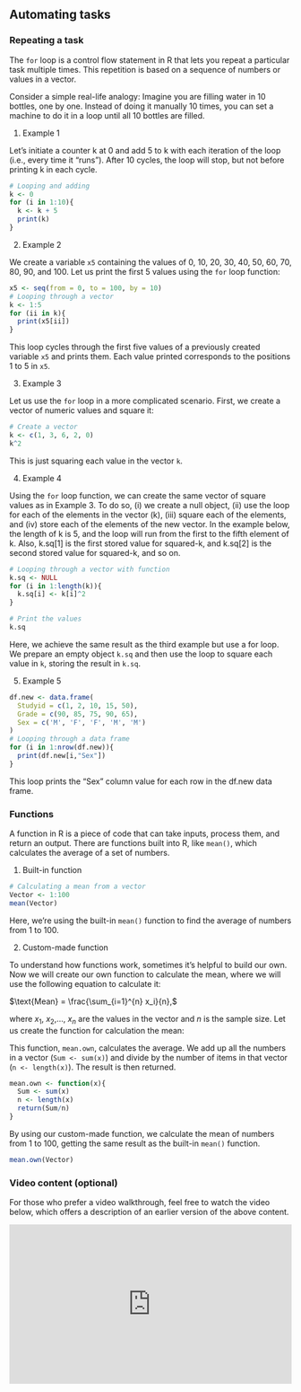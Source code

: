 ## Automating tasks {.unnumbered}

### Repeating a task

::: callout-tip
The `for` loop is a control flow statement in R that lets you repeat a particular task multiple times. This repetition is based on a sequence of numbers or values in a vector.
:::

Consider a simple real-life analogy: Imagine you are filling water in 10 bottles, one by one. Instead of doing it manually 10 times, you can set a machine to do it in a loop until all 10 bottles are filled.

1.  Example 1

Let's initiate a counter k at 0 and add 5 to k with each iteration of the loop (i.e., every time it "runs"). After 10 cycles, the loop will stop, but not before printing k in each cycle.

```r
# Looping and adding
k <- 0
for (i in 1:10){
  k <- k + 5
  print(k)
}
```

2.  Example 2

We create a variable `x5` containing the values of 0, 10, 20, 30, 40, 50, 60, 70, 80, 90, and 100. Let us print the first 5 values using the `for` loop function:

```r
x5 <- seq(from = 0, to = 100, by = 10)
# Looping through a vector
k <- 1:5
for (ii in k){
  print(x5[ii])
}
```

This loop cycles through the first five values of a previously created variable `x5` and prints them. Each value printed corresponds to the positions 1 to 5 in `x5`.

3.  Example 3

Let us use the `for` loop in a more complicated scenario. First, we create a vector of numeric values and square it:

```r
# Create a vector
k <- c(1, 3, 6, 2, 0)
k^2
```

This is just squaring each value in the vector `k`.

4.  Example 4

Using the `for` loop function, we can create the same vector of square values as in Example 3. To do so, (i) we create a null object, (ii) use the loop for each of the elements in the vector (k), (iii) square each of the elements, and (iv) store each of the elements of the new vector. In the example below, the length of k is 5, and the loop will run from the first to the fifth element of k. Also, k.sq\[1\] is the first stored value for squared-k, and k.sq\[2\] is the second stored value for squared-k, and so on.

```r
# Looping through a vector with function
k.sq <- NULL
for (i in 1:length(k)){
  k.sq[i] <- k[i]^2
}

# Print the values
k.sq
```

Here, we achieve the same result as the third example but use a for loop. We prepare an empty object `k.sq` and then use the loop to square each value in `k`, storing the result in `k.sq`.

5.  Example 5

```r
df.new <- data.frame(
  Studyid = c(1, 2, 10, 15, 50),
  Grade = c(90, 85, 75, 90, 65),
  Sex = c('M', 'F', 'F', 'M', 'M')
)
# Looping through a data frame
for (i in 1:nrow(df.new)){
  print(df.new[i,"Sex"])
}
```

This loop prints the "Sex" column value for each row in the df.new data frame.

### Functions

::: callout-tip
A function in R is a piece of code that can take inputs, process them, and return an output. There are functions built into R, like `mean()`, which calculates the average of a set of numbers.
:::

1.  Built-in function

```r
# Calculating a mean from a vector
Vector <- 1:100
mean(Vector)
```

Here, we're using the built-in `mean()` function to find the average of numbers from 1 to 100.

2.  Custom-made function

To understand how functions work, sometimes it's helpful to build our own. Now we will create our own function to calculate the mean, where we will use the following equation to calculate it:

$\text{Mean} = \frac{\sum_{i=1}^{n} x_i}{n},$

where $x_1$, $x_2$,..., $x_n$ are the values in the vector and $n$ is the sample size. Let us create the function for calculation the mean:

This function, `mean.own`, calculates the average. We add up all the numbers in a vector (`Sum <- sum(x)`) and divide by the number of items in that vector (`n <- length(x)`). The result is then returned.

```r
mean.own <- function(x){
  Sum <- sum(x)
  n <- length(x)
  return(Sum/n)
}
```

By using our custom-made function, we calculate the mean of numbers from 1 to 100, getting the same result as the built-in `mean()` function.

```r
mean.own(Vector)
```

### Video content (optional)

::: callout-tip
For those who prefer a video walkthrough, feel free to watch the video below, which offers a description of an earlier version of the above content.
:::

::: {style="position: relative; padding-bottom: 56.25%; height: 0; overflow: hidden;"}
<iframe src="https://www.youtube.com/embed/A5TTDqhvBrM" style="position: absolute; top: 0; left: 0; width: 100%; height: 100%; border:0;" allowfullscreen></iframe>
:::
